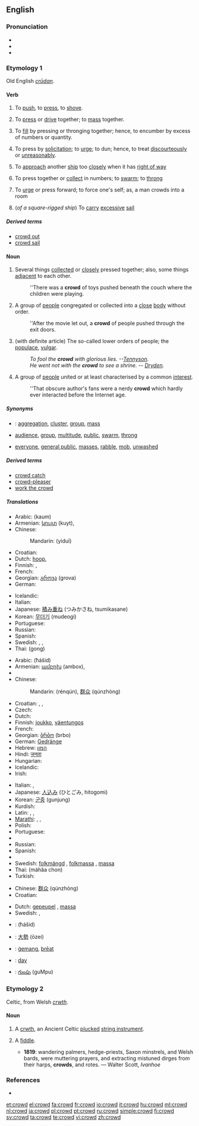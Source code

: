 ==English==

===Pronunciation===
* {{IPA|/kraʊd/}}
* {{audio|en-us-crowd.ogg|Audio (US)}}
* {{rhymes|aʊd}}

===Etymology 1===
Old English ''[[crudan|crūdan]]''.

====Verb====
{{en-verb}} 

# {{transitive}} To [[push]], to [[press]], to [[shove]].
# {{transitive}} To [[press]] or [[drive]] together; to [[mass]] together.
# {{transitive}} To [[fill]] by pressing or thronging together; hence, to encumber by excess of numbers or quantity.
# {{transitive}} To press by [[solicitation]]; to [[urge]]; to dun; hence, to treat [[discourteously]] or [[unreasonably]].
# {{nautical}} To [[approach]] another [[ship]] too [[closely]] when it has [[right of way]]
# {{intransitive}} To press together or [[collect]] in numbers; to [[swarm]]; to [[throng]]
# {{intransitive}} To [[urge]] or press forward; to force one's self; as, a man crowds into a room
# {{nautical}} (''of a square-rigged ship'') {{transitive}} To [[carry]] [[excessive]] [[sail]]

=====Derived terms=====
* [[crowd out]]
* [[crowd sail]]

====Noun====
{{en-noun}}

# Several things [[collected]] or [[close]]ly pressed together; also, some things [[adjacent]] to each other.
#:''There was a '''crowd''' of toys pushed beneath the couch where the children were playing.
# A group of [[people]] congregated or collected into a [[close]] [[body]] without order.
#:''After the movie let out, a '''crowd''' of people pushed through the exit doors.
# (with definite article) The so-called lower orders of people; the [[populace]], [[vulgar]].
#:''To fool the '''crowd''' with glorious lies. --[[w:Alfred_Tennyson%2C_1st_Baron_Tennyson|Tennyson]].''
#:''He went not with the '''crowd''' to see a shrine. -- [[w:John_Dryden|Dryden]].''
# A group of [[people]] united or at least characterised by a common [[interest]].
#:''That obscure author's fans were a nerdy '''crowd''' which hardly ever interacted before the Internet age.

=====Synonyms=====
* {{sense|group of things}}: [[aggregation]], [[cluster]], [[group]], [[mass]]
* {{sense|group of people}} [[audience]], [[group]], [[multitude]], [[public]], [[swarm]], [[throng]]
* {{sense|the "lower orders" of people}} [[everyone]], [[general public]], [[masses]], [[rabble]], [[mob]], [[unwashed]]

=====Derived terms=====
* [[crowd catch]]
* [[crowd-pleaser]]
* [[work the crowd]]

=====Translations=====
{{trans-top|group of things}}
* Arabic: {{Arab|[[كوم]]}} (kaum) {{m}}
* Armenian: [[կույտ]] (kuyt),  {{t-|hy|բազմություն|tr=bazmut’yun|xs=Armenian}}
* Chinese:
*: Mandarin: {{zh-ts|[[一堆]]|[[一堆]]}} (yìduī)
* Croatian: {{t|hr|gomila|f|alt=gòmila}}
* Dutch: [[hoop]], {{massa}}
* Finnish: {{t+|fi|pino}}, {{t+|fi|kasa}}
* French: {{t+|fr|monceau|m}}
* Georgian: [[გროვა]] (grova)
* German: {{t+|de|Haufen|m}}
{{trans-mid}}
* Icelandic: {{t+|is|þyrping}}
* Italian: {{t+|it|mucchio|m}}
* Japanese: [[積み重ね]] (つみかさね, tsumikasane)
* Korean: [[무더기]] (mudeogi)
* Portuguese: {{t+|pt|pilha|f}}
* Russian: {{t+|ru|куча|f|tr=kúča}}
* Spanish: {{t+|es|montón|m}}
* Swedish: {{t+|sv|mängd|c}}, {{t+|sv|massa|c}}, {{t+|sv|hög|c}}
* Thai: {{Thai|[[กอง]]}} (gong)
{{trans-bottom}}

{{trans-top|group of people}}
* Arabic: {{Arab|[[حشد]]}} (ħášid) {{m}}
* Armenian: [[ամբոխ]] (ambox),  {{t-|hy|բազմություն|tr=bazmut’yun|xs=Armenian}}
* {{trreq|Basque}}
* Chinese:
*: Mandarin: {{zh-ts|[[人群]]|[[人群]]}} (rénqún), [[群众]] (qúnzhòng)
* Croatian: {{t+|hr|gužva|f|alt=gȗžva}}, {{t|hr|svjetina|f|alt=svjètina}}, {{t-|hr|masa|f|alt=màsa}}
* Czech: {{t-|cs|dav|m}}
* Dutch: {{t+|nl|menigte|f}}
* Finnish: [[joukko]], [[väentungos]]
* French: {{t+|fr|foule|f}}
* Georgian: [[ბრბო]] (brbo)
* German: [[Gedränge]] {{n}}
* Hebrew: [[המון]]
* Hindi: [[जनता]]
* Hungarian: {{t+|hu|tömeg}}
* Icelandic: {{t+|is|þyrping}}
* Irish: {{t-|ga|slua|m|xs=Irish}}
{{trans-mid}}
* Italian: {{t+|it|folla|f}}, {{t+|it|turba|f}}
* Japanese: [[人込み]] (ひとごみ, hitogomi)
* Korean: [[군중]] (gunjung)
* Kurdish: {{ku-Arab|[[قه‌له‌باڵغی]]}}
* Latin: {{t+|la|turba|f}}, {{t+|la|vulgus|n}}, {{t+|la|multitudo|f}}
* [[Marathi]]: {{t|mr|जमाव|sc=Deva|xs=Marathi}},  {{t|mr|समुह|sc=Deva|xs=Marathi}},  {{t|mr|गर्दी|sc=Deva|xs=Marathi}}
* Polish: {{t+|pl|tłum|m}}
* Portuguese: {{t+|pt|multidão|f}}
* {{trreq|Romanian}}
* Russian: {{t+|ru|толпа|f|tr=tolpá}}
* Spanish: {{t+|es|muchedumbre|f}}
* {{trreq|Swahili}}
* Swedish: [[folkmängd]] {{c}}, [[folkmassa]] {{c}}, [[massa]] {{c}}
* Thai: {{Thai|[[มหาชน]]}} (máhăa chon)
* Turkish: {{t+|tr|kalabalık}}
{{trans-bottom}}

{{trans-top|the “lower orders” of people}}
* Chinese: [[群众]] (qúnzhòng)
* Croatian: {{t|hr|svjetina|f|alt=svjètina}}
{{trans-mid}}
* Dutch: [[gepeupel]] {{n}}, [[massa]]
* Swedish: {{t+|sv|massa|c}}, {{t+|sv|folkmassa|c}}
{{trans-bottom}}

{{checktrans-top}}
* {{ttbc|Arabic}}: {{Arab|[[حشد]]}} (ħášid) {{m}}
* {{ttbc|Japanese}}: [[大勢]] (ōzei)
{{checktrans-mid}}
* {{ttbc|Old English}}: [[gemang|ġemang]], [[þreat|þrēat]] {{m}}
* {{ttbc|Slovak}}: [[dav#Slovak|dav]] {{m}}
* {{ttbc|Telugu}}: [[గుంపు]] (guMpu)
{{checktrans-bottom}}

===Etymology 2===
Celtic, from Welsh ''[[crwth]]''.

====Noun====
{{en-noun}}

# {{obsolete}} A [[crwth]], an Ancient Celtic [[plucked]] [[string instrument]].
# {{italbrac|now dialectal}} A [[fiddle]].
#* '''1819''': wandering palmers, hedge-priests, Saxon minstrels, and Welsh bards, were muttering prayers, and extracting mistuned dirges from their harps, '''crowds''', and rotes. — Walter Scott, ''Ivanhoe''

===References===
* {{webster}}

[[et:crowd]]
[[el:crowd]]
[[fa:crowd]]
[[fr:crowd]]
[[io:crowd]]
[[it:crowd]]
[[hu:crowd]]
[[ml:crowd]]
[[nl:crowd]]
[[ja:crowd]]
[[pl:crowd]]
[[pt:crowd]]
[[ru:crowd]]
[[simple:crowd]]
[[fi:crowd]]
[[sv:crowd]]
[[ta:crowd]]
[[te:crowd]]
[[vi:crowd]]
[[zh:crowd]]